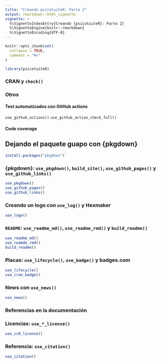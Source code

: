 ```yaml
---
title: "Creando psicotuiteR: Parte 2"
output: rmarkdown::html_vignette
vignette: >
  %\VignetteIndexEntry{Creando {psicotuiteR}: Parte 2}
  %\VignetteEngine{knitr::rmarkdown}
  %\VignetteEncoding{UTF-8}
---
```


```r
knitr::opts_chunk$set(
  collapse = TRUE,
  comment = "#>"
)
```

```r
library(psicotuiteR)
```


### CRAN y `check()`



### Otros

#### Test automatizados con GitHub actions

`use_github_actions()`
`use_github_action_check_full()`

#### Code coverage


## Dejando el paquete guapo con {pkgdown}

```r
install.packages("pkgdown")`
```

### {pkgdown}: `use_pkgdown()`, `build_site()`, `use_github_pages()` y `use_github_links()`

```r
use_pkgdown()
use_github_pages()
use_github_links()
```

### Creando un logo con `use_log()` y Hexmaker

```r
use_logo()
```


### `README`: `use_readme_md()`, `use_readme_rmd()` y `build_readme()`

```r
use_readme_md()
use_reamde_rmd()
build_readme()
```

### Placas: `use_lifecycle()`, `use_badge()` y badges.com

```r
use_lifecycle()
use_cran_badge()
```

### News con `use_news()`

```r
use_news()
```

### Referencias en la documentación

### Licencias: `use_*_license()`

```r
use_cc0_license()
```

### Referencia: `use_citation()`

```r
use_citation()
```
